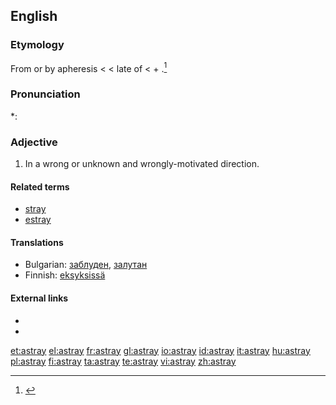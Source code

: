 ==English==

===Etymology===
From {{etyl|enm}} {{term|astraien}} or by apheresis {{term|straien}} < {{etyl|fro}} {{term|estraier||to stray}} < late {{ML.}}  of {{term|extravagari||to wander beyond}} < {{etyl|la}} {{term|extra||lang=la|beyond}} + {{term|vagari||lang=la|to wander, stray}}.<ref>{{R:Century 1911}}</ref>

===Pronunciation===
*: {{rhymes|eɪ}}

===Adjective===
{{infl|en|adjective}}

# In a wrong or unknown and wrongly-motivated direction.

====Related terms====
* [[stray]]
* [[estray]]

====Translations====
* Bulgarian: [[заблуден]], [[залутан]]
* Finnish: [[eksyksissä]]

====External links====
<references/>
* {{R:Webster 1913}}
* {{R:OneLook}}

[[et:astray]]
[[el:astray]]
[[fr:astray]]
[[gl:astray]]
[[io:astray]]
[[id:astray]]
[[it:astray]]
[[hu:astray]]
[[pl:astray]]
[[fi:astray]]
[[ta:astray]]
[[te:astray]]
[[vi:astray]]
[[zh:astray]]